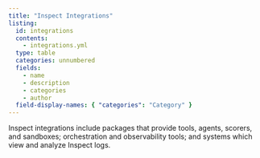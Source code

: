 ```yaml
---
title: "Inspect Integrations"
listing:
  id: integrations
  contents: 
    - integrations.yml
  type: table
  categories: unnumbered
  fields: 
    - name
    - description
    - categories
    - author
  field-display-names: { "categories": "Category" }
---
```


Inspect integrations include packages that provide tools, agents, scorers, and sandboxes; orchestration and observability tools; and systems which view and analyze Inspect logs.